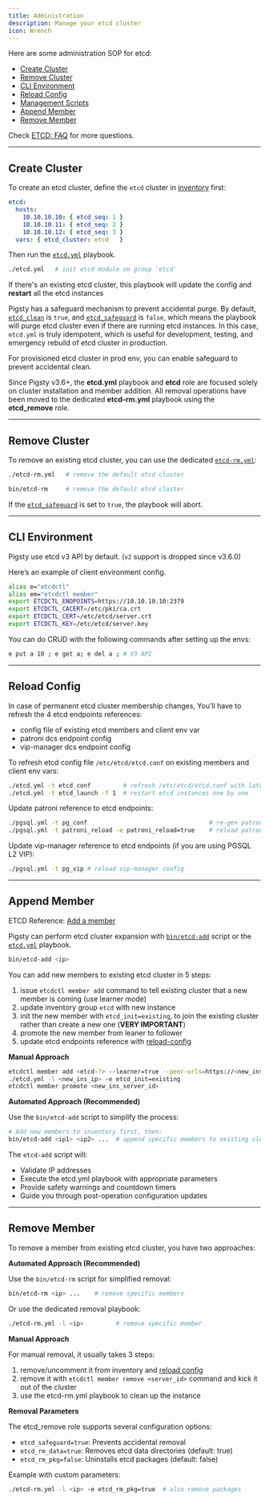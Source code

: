 ```yaml
---
title: Administration
description: Manage your etcd cluster
icon: Wrench
---
```



Here are some administration SOP for etcd:

- [Create Cluster](#create-cluster)
- [Remove Cluster](#remove-cluster)
- [CLI Environment](#cli-environment)
- [Reload Config](#reload-config)
- [Management Scripts](#management-scripts)
- [Append Member](#append-member)
- [Remove Member](#remove-member)

Check [ETCD: FAQ](/etcd/faq) for more questions.


------

## Create Cluster

To create an etcd cluster, define the `etcd` cluster in [inventory](/config/inventory) first:

```yaml
etcd:
  hosts:
    10.10.10.10: { etcd_seq: 1 }
    10.10.10.11: { etcd_seq: 2 }
    10.10.10.12: { etcd_seq: 3 }
  vars: { etcd_cluster: etcd   }
```

Then run the [`etcd.yml`](/etcd/playbook/#etcdyml) playbook.

```bash
./etcd.yml   # init etcd module on group 'etcd'
```

If there's an existing etcd cluster, this playbook will update the config and **restart** all the etcd instances



Pigsty has a safeguard mechanism to prevent accidental purge. By default, [`etcd_clean`](/etcd/param#etcd_clean) is `true`, and [`etcd_safeguard`](/etcd/param#etcd_safeguard) is `false`,
which means the playbook will purge etcd cluster even if there are running etcd instances. In this case, `etcd.yml` is truly idempotent,
which is useful for development, testing, and emergency rebuild of etcd cluster in production.

For provisioned etcd cluster in prod env, you can enable safeguard to prevent accidental clean.

<Callout title="Architecture Change: Pigsty v3.6+" type="info">

Since Pigsty v3.6+, the **etcd.yml** playbook and **etcd** role are focused solely on cluster installation and member addition. All removal operations have been moved to the dedicated **etcd-rm.yml** playbook using the **etcd_remove** role.

</Callout>



------

## Remove Cluster

To remove an existing etcd cluster, you can use the dedicated [`etcd-rm.yml`](/etcd/playbook/#etcdyml):

```bash tab="playbook"
./etcd-rm.yml   # remove the default etcd cluster
```
```bash tab="script"
bin/etcd-rm     # remove the default etcd cluster
```

If the [`etcd_safeguard`](/etcd/param#etcd_safeguard) is set to `true`, the playbook will abort.





------

## CLI Environment

Pigsty use etcd v3 API by default. (`v2` support is dropped since v3.6.0)

Here’s an example of client environment config.

```bash
alias e="etcdctl"
alias em="etcdctl member"
export ETCDCTL_ENDPOINTS=https://10.10.10.10:2379
export ETCDCTL_CACERT=/etc/pki/ca.crt
export ETCDCTL_CERT=/etc/etcd/server.crt
export ETCDCTL_KEY=/etc/etcd/server.key
```

You can do CRUD with the following commands after setting up the envs:

```bash
e put a 10 ; e get a; e del a ; # V3 API
```



------

## Reload Config

In case of permanent etcd cluster membership changes, You’ll have to refresh the 4 etcd endpoints references:

- config file of existing etcd members and client env var
- patroni dcs endpoint config
- vip-manager dcs endpoint config

To refresh etcd config file `/etc/etcd/etcd.conf` on existing members and client env vars:

```bash
./etcd.yml -t etcd_conf         # refresh /etc/etcd/etcd.conf with latest status
./etcd.yml -t etcd_launch -f 1  # restart etcd instances one by one
```

Update patroni reference to etcd endpoints:

```bash
./pgsql.yml -t pg_conf                                  # re-gen patroni config
./pgsql.yml -t patroni_reload -e patroni_reload=true    # reload patroni config
```

Update vip-manager reference to etcd endpoints (if you are using PGSQL L2 VIP):

```bash
./pgsql.yml -t pg_vip # reload vip-manager config
```





------

## Append Member

ETCD Reference: [Add a member](https://etcd.io/docs/v3.6/op-guide/runtime-configuration/#add-a-new-member)

Pigsty can perform etcd cluster expansion with [`bin/etcd-add`](https://github.com/pgsty/pigsty/blob/main/bin/etcd-add) script or the [`etcd.yml`](/etcd/playbook#etcdyml) playbook.

```bash
bin/etcd-add <ip>
```

You can add new members to existing etcd cluster in 5 steps:

1. issue `etcdctl member add` command to tell existing cluster that a new member is coming (use learner mode)
2. update inventory group `etcd` with new instance
3. init the new member with `etcd_init=existing`, to join the existing cluster rather than create a new one (**VERY IMPORTANT**)
4. promote the new member from leaner to follower
5. update etcd endpoints reference with [reload-config](#reload-config)

**Manual Approach**

```bash
etcdctl member add <etcd-?> --learner=true --peer-urls=https://<new_ins_ip>:2380
./etcd.yml -l <new_ins_ip> -e etcd_init=existing
etcdctl member promote <new_ins_server_id>
```

**Automated Approach (Recommended)**

Use the `bin/etcd-add` script to simplify the process:

```bash
# Add new members to inventory first, then:
bin/etcd-add <ip1> <ip2> ...  # append specific members to existing cluster
```

The `etcd-add` script will:
- Validate IP addresses
- Execute the etcd.yml playbook with appropriate parameters
- Provide safety warnings and countdown timers
- Guide you through post-operation configuration updates


------

## Remove Member

To remove a member from existing etcd cluster, you have two approaches:

**Automated Approach (Recommended)**

Use the `bin/etcd-rm` script for simplified removal:

```bash
bin/etcd-rm <ip> ...    # remove specific members
```

Or use the dedicated removal playbook:

```bash
./etcd-rm.yml -l <ip>         # remove specific member
```

**Manual Approach**

For manual removal, it usually takes 3 steps:

1. remove/uncomment it from inventory and [reload config](#reload-config)
2. remove it with `etcdctl member remove <server_id>` command and kick it out of the cluster
3. use the etcd-rm.yml playbook to clean up the instance

**Removal Parameters**

The etcd_remove role supports several configuration options:

- `etcd_safeguard=true`: Prevents accidental removal
- `etcd_rm_data=true`: Removes etcd data directories (default: true)
- `etcd_rm_pkg=false`: Uninstalls etcd packages (default: false)

Example with custom parameters:

```bash
./etcd-rm.yml -l <ip> -e etcd_rm_pkg=true  # also remove packages
```

